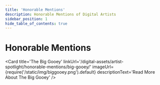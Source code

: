 ---
title: 'Honorable Mentions'
description: Honorable Mentions of Digital Artists
sidebar_position: 1
hide_table_of_contents: true
---


# Honorable Mentions

<Card
    title='The Big Gooey'
    linkUrl='/digital-assets/artist-spotlight/honorable-mentions/big-gooey/'
    imageUrl={require('/static/img/biggooey.png').default}
    descriptionText='Read More About The Big Gooey'
/>
